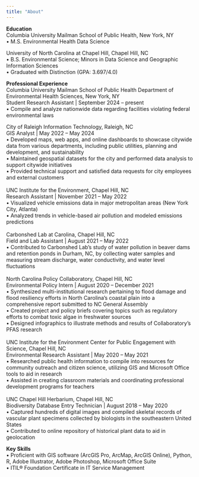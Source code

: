 ```yaml
---
title: "About"
---
```


**Education**\
Columbia University Mailman School of Public Health, New York, NY\
• M.S. Environmental Health Data Science\

University of North Carolina at Chapel Hill, Chapel Hill, NC\
• B.S. Environmental Science; Minors in Data Science and Geographic Information Sciences\
• Graduated with Distinction (GPA: 3.697/4.0)\

**Professional Experience**\
Columbia University Mailman School of Public Health Department of Environmental Health Sciences, New York, NY\
Student Research Assistant | September 2024 – present\
• Compile and analyze nationwide data regarding facilities violating federal environmental laws

City of Raleigh Information Technology, Raleigh, NC\
GIS Analyst | May 2022 – May 2024\
• Developed maps, web apps, and online dashboards to showcase citywide data from various departments, including public utilities, planning and development, and sustainability\
• Maintained geospatial datasets for the city and performed data analysis to support citywide initiatives\
• Provided technical support and satisfied data requests for city employees and external customers\
\
UNC Institute for the Environment, Chapel Hill, NC\
Research Assistant | November 2021 – May 2022\
• Visualized vehicle emissions data in major metropolitan areas (New York City, Atlanta)\
• Analyzed trends in vehicle-based air pollution and modeled emissions predictions\
\
Carbonshed Lab at Carolina, Chapel Hill, NC\
Field and Lab Assistant | August 2021 – May 2022\
• Contributed to Carbonshed Lab’s study of water pollution in beaver dams and retention ponds in Durham, NC, by collecting water samples and measuring stream discharge, water conductivity, and water level fluctuations\
\
North Carolina Policy Collaboratory, Chapel Hill, NC\
Environmental Policy Intern | August 2020 – December 2021\
• Synthesized multi-institutional research pertaining to flood damage and flood resiliency efforts in North Carolina’s coastal plain into a comprehensive report submitted to NC General Assembly\
• Created project and policy briefs covering topics such as regulatory efforts to combat toxic algae in freshwater sources\
• Designed infographics to illustrate methods and results of Collaboratory’s PFAS research\
\
UNC Institute for the Environment Center for Public Engagement with Science, Chapel Hill, NC\
Environmental Research Assistant | May 2020 – May 2021\
• Researched public health information to compile into resources for community outreach and citizen science, utilizing GIS and Microsoft Office tools to aid in research\
• Assisted in creating classroom materials and coordinating professional development programs for teachers\
\
UNC Chapel Hill Herbarium, Chapel Hill, NC\
Biodiversity Database Entry Technician | August 2018 – May 2020\
• Captured hundreds of digital images and compiled skeletal records of vascular plant specimens collected by biologists in the southeastern United States\
• Contributed to online repository of historical plant data to aid in geolocation\

**Key	Skills**\
• Proficient with GIS software (ArcGIS Pro, ArcMap, ArcGIS Online), Python, R, Adobe Illustrator, Adobe Photoshop, Microsoft Office Suite\
• ITIL®	Foundation Certificate in IT Service Management\